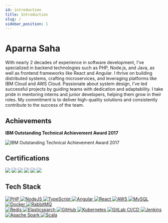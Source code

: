 ```yaml
---
id: introduction
title: Introduction
slug: /
sidebar_position: 1
---
```




# Aparna Saha

With nearly 2 decades of experience in software development, I've specialized in backend technologies such as PHP, Node.js, and Java, as well as frontend frameworks like React and Angular. I thrive on building distributed systems, crafting microservices, and leveraging platforms like IBM Cloud and AWS Cloud. Passionate about system design, I've led successful projects by guiding teams with dedication and adaptability. I take pride in mentoring interns and junior developers, helping them grow in their roles. My commitment is to deliver high-quality solutions and consistently contribute to the success of the team.

<a href="https://www.linkedin.com/in/aparnasaha/" target="_blank" rel="noreferrer" className="profile-social-btn" ><i className="fab fa-linkedin fa-2x"></i></a>
<a href="https://github.com/treadyaparna" target="_blank" rel="noreferrer" className="profile-social-btn" ><i className="fab fa-github fa-2x"></i></a>

## Achievements

**IBM Outstanding Technical Achievement Award 2017**

<img src={outstandingTechnicalAchievementAward} alt="IBM Outstanding Technical Achievement Award 2017" className="award-img" />

## Certifications

<div className="certificate-stack">
    <a href="https://www.credly.com/badges/a0570710-065d-4978-bf40-c8dbe6e65c3f"><img src={ibmCloudEssentials} /></a>
    <a href="https://www.credly.com/badges/e9d4e073-92be-4449-a2e2-7c15849d773c"><img src={salesIncentivesProfessional} /></a>
    <a href="https://www.credly.com/badges/23aea0ab-3c77-46ac-8d49-f6cdf6c8fb75"><img src={phpTestdome} /></a>
    <a href="https://www.testdome.com/certificates/1f49f88895fb496fbfd3856e6f9bd9b1"><img src={agileExplorer} /></a>
    <a href="https://www.credly.com/badges/fc8245c9-6487-44a4-a194-696da1307b29"><img src={securityAndPrivacyByDesign} /></a>
    <a href="https://www.credly.com/badges/fee22b7d-0cad-4ee1-b5dc-0c435132f896/linked_in_profile"><img src={thinkLikeAHacker} /></a>
</div>

## Tech Stack

<div className="tech-stack">
  <a href="https://www.php.net/" target="_blank" rel="noreferrer">
    <img alt="PHP" src="https://cdn.jsdelivr.net/gh/devicons/devicon/icons/php/php-original.svg" />
  </a>
  <a href="https://nodejs.org/" target="_blank" rel="noreferrer">
    <img alt="NodeJS" src="https://cdn.jsdelivr.net/gh/devicons/devicon/icons/nodejs/nodejs-original.svg" />
  </a>
  <a href="https://www.typescriptlang.org/" target="_blank" rel="noreferrer">
    <img alt="TypeScript" src="https://cdn.jsdelivr.net/gh/devicons/devicon/icons/typescript/typescript-plain.svg" />
  </a>
  <a href="https://angular.io/" target="_blank" rel="noreferrer">
    <img alt="Angular" src="https://cdn.jsdelivr.net/gh/devicons/devicon/icons/angularjs/angularjs-plain.svg" />
  </a>
  <a href="https://reactjs.org/" target="_blank" rel="noreferrer">
    <img alt="React" src="https://cdn.jsdelivr.net/gh/devicons/devicon/icons/react/react-original.svg" />
  </a>
  <a href="https://aws.amazon.com/" target="_blank" rel="noreferrer">
    <img alt="AWS" src="https://cdn.jsdelivr.net/gh/devicons/devicon/icons/amazonwebservices/amazonwebservices-original-wordmark.svg" />
  </a>
  <a href="https://www.mysql.com/" target="_blank" rel="noreferrer">
    <img alt="MySQL" src="https://cdn.jsdelivr.net/gh/devicons/devicon/icons/mysql/mysql-original.svg" />
  </a>
  <a href="https://www.docker.com/" target="_blank" rel="noreferrer">
    <img alt="Docker" src="https://cdn.jsdelivr.net/gh/devicons/devicon/icons/docker/docker-original.svg" />
  </a>
  <a href="https://www.rabbitmq.com/" target="_blank" rel="noreferrer">
    <img alt="RabbitMQ" src="https://cdn.jsdelivr.net/gh/devicons/devicon/icons/rabbitmq/rabbitmq-original.svg" />
  </a>
  </div>
  <div className="tech-stack">
  <a href="https://redis.io/" target="_blank" rel="noreferrer">
    <img alt="Redis" src="https://cdn.jsdelivr.net/gh/devicons/devicon/icons/redis/redis-original.svg" />
  </a>
  <a href="https://www.elastic.co/" target="_blank" rel="noreferrer">
    <img alt="Elasticsearch" src="https://cdn.jsdelivr.net/gh/devicons/devicon/icons/elasticsearch/elasticsearch-original.svg" />
  </a>
  <a href="https://github.com/" target="_blank" rel="noreferrer">
    <img alt="GitHub" src="https://cdn.jsdelivr.net/gh/devicons/devicon/icons/github/github-original.svg" />
  </a>
  <a href="https://kubernetes.io/" target="_blank" rel="noreferrer">
    <img alt="Kubernetes" src="https://cdn.jsdelivr.net/gh/devicons/devicon/icons/kubernetes/kubernetes-plain.svg" />
  </a>
  <a href="https://about.gitlab.com/stages-devops-lifecycle/continuous-integration/" target="_blank" rel="noreferrer">
    <img alt="GitLab CI/CD" src="https://cdn.jsdelivr.net/gh/devicons/devicon/icons/gitlab/gitlab-original.svg" />
  </a>
  <a href="https://www.jenkins.io/" target="_blank" rel="noreferrer">
    <img alt="Jenkins" src="https://cdn.jsdelivr.net/gh/devicons/devicon/icons/jenkins/jenkins-original.svg" />
  </a>
  <a href="https://spark.apache.org/" target="_blank" rel="noreferrer">
    <img alt="Apache Spark" src="https://cdn.jsdelivr.net/gh/devicons/devicon/icons/apache/apache-original.svg" />
  </a>
  <a href="https://www.scala-lang.org/" target="_blank" rel="noreferrer">
    <img alt="Scala" src="https://cdn.jsdelivr.net/gh/devicons/devicon/icons/scala/scala-original.svg" />
  </a>
</div>
